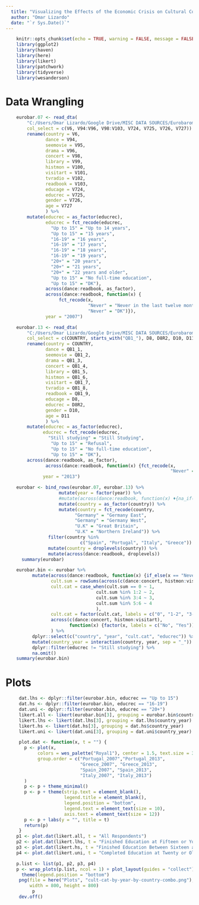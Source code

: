 ```yaml
---
  title: "Visualizing the Effects of the Economic Crisis on Cultural Consumption in Southern Europe"
  author: "Omar Lizardo"
  date: "`r Sys.Date()`"
---
```


```r
    knitr::opts_chunk$set(echo = TRUE, warning = FALSE, message = FALSE)
    library(ggplot2)
    library(haven)
    library(here)
    library(likert)
    library(patchwork)
    library(tidyverse)
    library(wesanderson)
```
# Data Wrangling
```r
    eurobar.07 <- read_dta(
        "C:/Users/Omar Lizardo/Google Drive/MISC DATA SOURCES/Eurobarometer-67-1/eurobar67-1.dta",
        col_select = c(V6, V94:V96, V98:V103, V724, V725, V726, V727)) %>% 
        rename(country = V6,
               dance = V94,
               seemovie = V95,
               drama = V96,
               concert = V98,
               library = V99,
               histmon = V100,
               visitart = V101,
               tvradio = V102,
               readbook = V103,
               educage = V724,
               educrec = V725,
               gender = V726,
               age = V727
               ) %>%
        mutate(educrec = as_factor(educrec),
               educrec = fct_recode(educrec,
                 "Up to 15" = "Up to 14 years",
                 "Up to 15" = "15 years",
                 "16-19" = "16 years",
                 "16-19" = "17 years",
                 "16-19" = "18 years",
                 "16-19" = "19 years",
                 "20+" = "20 years",
                 "20+" = "21 years",
                 "20+" = "22 years and older",
                 "Up to 15" = "No full-time education",
                 "Up to 15" = "DK"),
               across(dance:readbook, as_factor),
               across(dance:readbook, function(x) {
                    fct_recode(x,
                               "Never" = "Never in the last twelve months", 
                               "Never" = "DK")}),
               year = "2007")
```

```r
    eurobar.13 <- read_dta(
        "C:/Users/Omar Lizardo/Google Drive/MISC DATA SOURCES/Eurobarometer-79-2/eurobar79-2.dta",
        col_select = c(COUNTRY, starts_with("QB1_"), D8, D8R2, D10, D11)) %>% 
        rename(country = COUNTRY,
               dance = QB1_1,
               seemovie = QB1_2,
               drama = QB1_3,
               concert = QB1_4,
               library = QB1_5,
               histmon = QB1_6,
               visitart = QB1_7,
               tvradio = QB1_8,
               readbook = QB1_9,
               educage = D8,
               educrec = D8R2,
               gender = D10,
               age = D11
               ) %>%
        mutate(educrec = as_factor(educrec),
              educrec = fct_recode(educrec,
                "Still studying" = "Still Studying",
                 "Up to 15" = "Refusal",
                 "Up to 15" = "No full-time education",
                 "Up to 15" = "DK"),
        across(dance:readbook, as_factor),
               across(dance:readbook, function(x) {fct_recode(x,
                                                              "Never" = "Not in the last 12 months", "Never" = "DK")}),
              year = "2013")
```

```r
    eurobar <- bind_rows(eurobar.07, eurobar.13) %>% 
                    mutate(year = factor(year)) %>% 
                    #mutate(across(dance:readbook, function(x) ♦{na_if(x, 9)})) %>%
                    mutate(country = as_factor(country)) %>% 
                    mutate(country = fct_recode(country, 
                          "Germany" = "Germany East",
                          "Germany" = "Germany West",
                          "U.K" = "Great Britain",
                          "U.K" = "Northern Ireland")) %>% 
                filter(country %in% 
                            c("Spain", "Portugal", "Italy", "Greece")) %>% 
                mutate(country = droplevels(country)) %>% 
                mutate(across(dance:readbook, droplevels))
      summary(eurobar)
```

```r
    eurobar.bin <- eurobar %>% 
          mutate(across(dance:readbook, function(x) {if_else(x == "Never", 0, 1)}),
                 cult.sum = rowSums(across(c(dance:concert, histmon:visitart))),
                 cult.cat = case_when(cult.sum == 0 ~ 1,
                                  cult.sum %in% 1:2 ~ 2,
                                  cult.sum %in% 3:4 ~ 3,
                                  cult.sum %in% 5:6 ~ 4
                                  ),
                 cult.cat = factor(cult.cat, labels = c("0", "1-2", "3-4", "5-6")),
                 across(c(dance:concert, histmon:visitart), 
                        function(x) {factor(x, labels = c("No", "Yes"))}) 
                 ) %>% 
          dplyr::select(c("country", "year", "cult.cat", "educrec")) %>% 
          mutate(country_year = interaction(country, year, sep = "_")) %>% 
          dplyr::filter(educrec != "Still studying") %>% 
          na.omit()
    summary(eurobar.bin)
```


# Plots

```r
     dat.lhs <- dplyr::filter(eurobar.bin, educrec == "Up to 15")
     dat.hs <- dplyr::filter(eurobar.bin, educrec == "16-19")
     dat.uni <- dplyr::filter(eurobar.bin, educrec == "20+")
     likert.all <- likert(eurobar.bin[3], grouping = eurobar.bin$country_year)
     likert.lhs <- likert(dat.lhs[3], grouping = dat.lhs$country_year)
     likert.hs <- likert(dat.hs[3], grouping = dat.hs$country_year)
     likert.uni <- likert(dat.uni[3], grouping = dat.uni$country_year)
```

```r
     plot.dat <- function(x, t = "") {
       p <- plot(x,
            colors = wes_palette("Royal1"), center = 1.5, text.size = 3,
            group.order = c("Portugal_2007","Portugal_2013", 
                            "Greece_2007", "Greece_2013", 
                            "Spain_2007", "Spain_2013",
                            "Italy_2007", "Italy_2013")
       )
       p <- p + theme_minimal()
       p <- p + theme(strip.text = element_blank(), 
                      legend.title = element_blank(),
                      legend.position = "bottom",
                      legend.text = element_text(size = 10),
                      axis.text = element_text(size = 12))
       p <- p + labs(y = "", title = t)
       return(p)
     }
    p1 <- plot.dat(likert.all, t = "All Respondents")
    p2 <- plot.dat(likert.lhs, t = "Finished Education at Fifteen or Younger (> High School)")
    p3 <- plot.dat(likert.hs, t = "Finished Education Between Sixteen and Nineteen (High School)")
    p4 <- plot.dat(likert.uni, t = "Completed Education at Twenty or Older (University)")
```

```r
    p.list <- list(p1, p2, p3, p4)
    p <- wrap_plots(p.list, ncol = 1) + plot_layout(guides = "collect") &
      theme(legend.position = "bottom")
     png(file = here("Plots", "cult-cat-by-year-by-country-combo.png"), 
         width = 800, height = 800)
          p
     dev.off()
```


